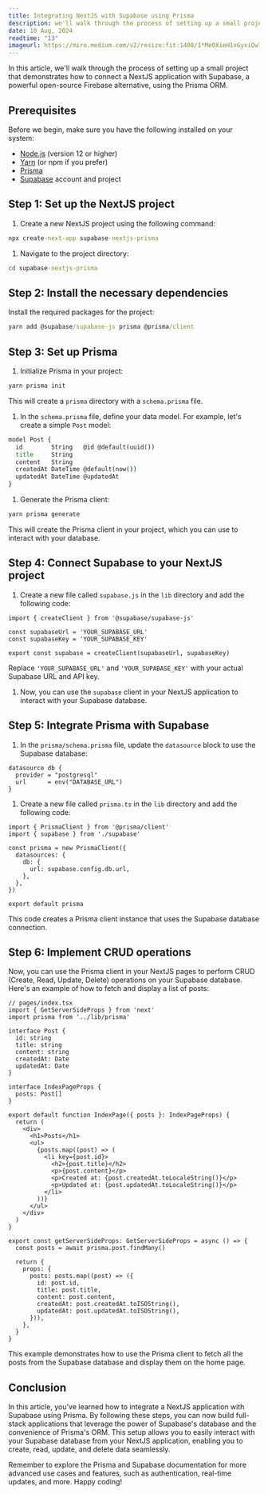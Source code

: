 ```yaml
---
title: Integrating NextJS with Supabase using Prisma
description: we'll walk through the process of setting up a small project that demonstrates how to connect a NextJS application with Supabase.
date: 10 Aug, 2024
readtime: "13"
imageurl: https://miro.medium.com/v2/resize:fit:1400/1*MeOXieH1vGyxiQw7A2TwSw.jpeg
---
```


In this article, we'll walk through the process of setting up a small project that demonstrates how to connect a NextJS application with Supabase, a powerful open-source Firebase alternative, using the Prisma ORM.

## Prerequisites

Before we begin, make sure you have the following installed on your system:

- [Node.js](https://nodejs.org/en/)   (version 12 or higher)
- [Yarn](https://classic.yarnpkg.com/en/docs/install)   (or npm if you prefer)
- [Prisma](https://www.prisma.io/docs/getting-started/setup-prisma/start-from-scratch/relational-databases/connect-your-database-nodejs)
- [Supabase](https://supabase.com/)   account and project

## Step 1: Set up the NextJS project

1. Create a new NextJS project using the following command:

```cmd
npx create-next-app supabase-nextjs-prisma
```

1. Navigate to the project directory:

```cmd
cd supabase-nextjs-prisma
```

## Step 2: Install the necessary dependencies

Install the required packages for the project:

```cmd
yarn add @supabase/supabase-js prisma @prisma/client
```

## Step 3: Set up Prisma

1. Initialize Prisma in your project:

```cmd
yarn prisma init
```

This will create a `prisma` directory with a `schema.prisma` file.

1. In the `schema.prisma`   file, define your data model. For example, let's create a simple `Post`   model:

```cmd
model Post {
  id        String   @id @default(uuid())
  title     String
  content   String
  createdAt DateTime @default(now())
  updatedAt DateTime @updatedAt
}
```

1. Generate the Prisma client:

```cmd
yarn prisma generate
```

This will create the Prisma client in your project, which you can use to interact with your database.

## Step 4: Connect Supabase to your NextJS project

1. Create a new file called `supabase.js`   in the `lib`   directory and add the following code:

```tsx
import { createClient } from '@supabase/supabase-js'

const supabaseUrl = 'YOUR_SUPABASE_URL'
const supabaseKey = 'YOUR_SUPABASE_KEY'

export const supabase = createClient(supabaseUrl, supabaseKey)
```

Replace `'YOUR_SUPABASE_URL'` and `'YOUR_SUPABASE_KEY'` with your actual Supabase URL and API key.

1. Now, you can use the `supabase`   client in your NextJS application to interact with your Supabase database.

## Step 5: Integrate Prisma with Supabase

1. In the `prisma/schema.prisma`   file, update the `datasource`   block to use the Supabase database:

```tsx
datasource db {
  provider = "postgresql"
  url      = env("DATABASE_URL")
}
```

1. Create a new file called `prisma.ts`   in the `lib`   directory and add the following code:

```tsx
import { PrismaClient } from '@prisma/client'
import { supabase } from './supabase'

const prisma = new PrismaClient({
  datasources: {
    db: {
      url: supabase.config.db.url,
    },
  },
})

export default prisma
```

This code creates a Prisma client instance that uses the Supabase database connection.

## Step 6: Implement CRUD operations

Now, you can use the Prisma client in your NextJS pages to perform CRUD (Create, Read, Update, Delete) operations on your Supabase database. Here's an example of how to fetch and display a list of posts:

```tsx
// pages/index.tsx
import { GetServerSideProps } from 'next'
import prisma from '../lib/prisma'

interface Post {
  id: string
  title: string
  content: string
  createdAt: Date
  updatedAt: Date
}

interface IndexPageProps {
  posts: Post[]
}

export default function IndexPage({ posts }: IndexPageProps) {
  return (
    <div>
      <h1>Posts</h1>
      <ul>
        {posts.map((post) => (
          <li key={post.id}>
            <h2>{post.title}</h2>
            <p>{post.content}</p>
            <p>Created at: {post.createdAt.toLocaleString()}</p>
            <p>Updated at: {post.updatedAt.toLocaleString()}</p>
          </li>
        ))}
      </ul>
    </div>
  )
}

export const getServerSideProps: GetServerSideProps = async () => {
  const posts = await prisma.post.findMany()

  return {
    props: {
      posts: posts.map((post) => ({
        id: post.id,
        title: post.title,
        content: post.content,
        createdAt: post.createdAt.toISOString(),
        updatedAt: post.updatedAt.toISOString(),
      })),
    },
  }
}
```

This example demonstrates how to use the Prisma client to fetch all the posts from the Supabase database and display them on the home page.

## Conclusion

In this article, you've learned how to integrate a NextJS application with Supabase using Prisma. By following these steps, you can now build full-stack applications that leverage the power of Supabase's database and the convenience of Prisma's ORM. This setup allows you to easily interact with your Supabase database from your NextJS application, enabling you to create, read, update, and delete data seamlessly.

Remember to explore the Prisma and Supabase documentation for more advanced use cases and features, such as authentication, real-time updates, and more. Happy coding!